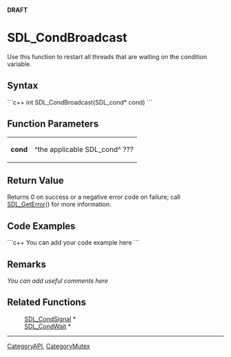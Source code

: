 <!-- pragma section-numbers off -->
<!-- pragma disable-camelcase -->
'''DRAFT'''

= SDL_CondBroadcast =
Use this function to restart all threads that are waiting on the condition variable.


== Syntax ==
```c++
int SDL_CondBroadcast(SDL_cond* cond)
```

== Function Parameters ==
{|
|'''cond'''
|^the applicable SDL_cond^ ???
|}

== Return Value ==
Returns 0 on success or a negative error code on failure; call [[SDL_GetError]]() for more information.

== Code Examples ==
```c++
You can add your code example here
```

== Remarks ==
''You can add useful comments here''

== Related Functions ==
:[[SDL_CondSignal]] *
:[[SDL_CondWait]] *

----
[[CategoryAPI]], [[CategoryMutex]]
